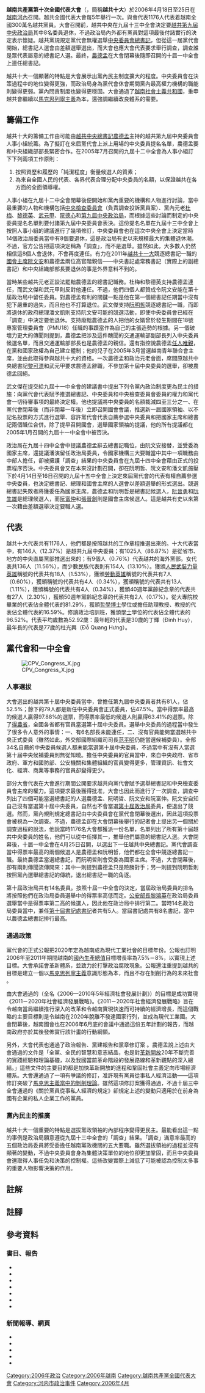 {{good article}}
{{Infobox historical event
  |Event_Name     = 越南共產黨第十次全國代表大會
  |Image_Name     = Flag of the Communist Party of Vietnam.svg
  |Imagesize      = 250px
  |Image_Caption  = 越南共產黨黨旗
  |Thumb_Time     = 
  |Participants   = 1,176位代表（包括越共第九屆中央委員）
  |Location       = {{VIE}}河內{{en-link|巴亭會堂|Ba Dinh Hall}}
  |Date           = 2006年4月18日至25日（為時八日）
  |Result         = 選出越共第十屆中央委員<br/>通過第八個五年計劃<br/>修訂黨章，准許黨員從事私人經濟<br/>以[[差額選舉|差額選舉]]的方式選出總書記
  |URL            = 
}}
'''越南共產黨第十次全國代表大會'''（{{vie|qn=Đại hội đại biểu toàn quốc lần thứ X Đảng Cộng sản Việt Nam|hn=大會代表全國𠞺次𨒒黨共產越南}}，簡稱'''越共十大'''）於2006年4月18日至25日在[[越南|越南]][[河內|河內]]{{en-link|巴亭會堂|Ba Dinh Hall}}召開{{sfn|人民日報|2006}}。越共全國代表大會每5年舉行一次{{sfn|Báo điện tử Đảng Cộng sản Việt Nam}}。與會代表1176人代表着越南全國300萬名越共黨員。大會召開前，越共中央在九屆十三中全會決定要[[越南共產黨|越共]][[越南共產黨中央政治局#第九屆政治局|第九屆中央政治局]]其中8名委員退休，不過政治局內外都有黨員對這項最後付諸實行的決定表示懷疑。越共黨規規定黨代會無權選舉[[越南共產黨中央委員會總書記|中央委員會總書記]]，但從這一屆黨代會開始，總書記人選會由差額選舉選出，而大會也應大會代表要求舉行調查，調查誰是眾代表屬意的總書記人選。最終，[[農德孟|農德孟]]在大會閉幕後隨即召開的十屆一中全會上連任總書記。

越共十大一個顯著的特點是大會展示出黨內民主制度擴大的程度。中央委員會在決策過程中的地位變得更強，而政治局身為黨代會休會期間黨內最高權力機構的職能則變得更弱。黨內問責制度也變得更穩固。大會通過了[[越南社會主義共和國|越南社會主義共和國]]{{en-link|第八個五年計劃 (越南)|Eighth Five-Year Plan (Vietnam)|第八個五年計劃}}，重申越共會繼續以[[馬克思列寧主義|馬克思列寧主義]]為本，還強調繼續改良{{en-link|社會主義定向市場經濟|socialist-oriented market economy}}體系的需要。

== 籌備工作 ==
{{越南政治}}
越共十大的籌備工作由可能由[[越南共產黨中央委員會總書記|越共中央總書記]][[農德孟|農德孟]]主持的越共第九屆中央委員會人事小組統籌。為了擬訂在來屆黨代會上派上用場的中央委員提名名單，農德孟要和中央組織部部長緊密合作。在2005年7月召開的九屆十二中全會為人事小組訂下下列兩項工作原則{{sfn|Koh|2008|p=651}}：

# 按照資歷和履歷的「純潔程度」衡量候選人的質素；
# 為來自全國人民的代表、各界代表合理分配中央委員的名額，以保證越共在各方面的全面領導權。

人事小組在九屆十二中全會閉幕後便開始和黨內重要的機構和人物進行討論，當中最重要的人物和機構包括[[越南共產黨中央檢查委員會|中央檢查委員會]]（負責調查投訴黨員案）、黨內元老[[杜梅|杜梅]]、[[黎德英|黎德英]]、[[武元甲|武元甲]]、[[阮德心|阮德心]]和[[越南共產黨中央政治局#第九屆政治局|第九屆中央政治局]]{{sfn|Koh|2008|p=651}}，而根據這些討論而制定的中央委員提名名單則要付諸第九屆中央委員會表決{{sfn|Koh|2008|p=652}}。這份提名名單在九屆十三中全會上按照人事小組的建議進行了幾項修訂，中央委員會也在這次中央全會上決定當時14個政治局委員當中有8個要退休{{sfn|Koh|2008|p=652}}{{efn|這八個被迫退休和自願退休的政治局委員包括[[越南國會主席|越南國會主席]][[阮文安|阮文安]]、[[越南政府總理|越南政府總理]][[潘文凱|潘文凱]]、[[越南國家主席|國家主席]][[陳德良|陳德良]]、[[越南國防部|國防部長]][[范文茶|范-{}-文茶]]、中央思想文化部部長{{en-link|阮科恬|Nguyễn Khoa Điềm}}、國會副主席兼中央民運部部長{{en-link|張光得|Truong Quang Duoc}}、[[越南共產黨中央書記處|中央書記處]]常務書記{{vi-link|潘演|Phan Diễn}}和中央組織部部長{{vi-link|陳庭歡|Trần Đình Hoan}}{{sfn|Koh|2008|p=653}}。}}，這是政治局有史以來規模最大的集體退休潮{{sfn|Koh|2008|pp=652–653}}。不過，官方公告把這項決定稱為「調查」，而不是選舉。雖然如此，大多數人仍然相信這8個人會退休，不會再度連任{{sfn|Koh|2008|p=653}}。有力在2011年[[越南共產黨第十一次全國代表大會|越共十一大]]競逐總書記一職的[[越南國會主席|國會主席]][[阮文安|阮文安]]和農德孟兩位高官階親信——中央書記處常務書記（實際上的副總書記）{{vi-link|潘演|Phan Diễn}}和中央組織部部長{{vi-link|陳庭歡|Trần Đình Hoan}}要退休的事是外界意料不到的{{sfn|Koh|2008|p=653}}。

當時某些越共元老正設法罷黜農德孟的總書記職務{{sfn|Koh|2008|p=655}}。杜梅和黎德英支持農德孟連任，而武文傑和武元甲則反對他連任{{sfn|Koh|2008|p=656}}。不過，他們四個人都贊成令阮文安能在第十屆政治局中留任委員{{sfn|Koh|2008|p=656}}。對農德孟有利的關鍵一點是他在第一個總書記任期當中沒有犯下嚴重的過失，而且他也不打算退位{{sfn|Koh|2008|p=656}}。武文傑支持[[阮明哲|阮明哲]]競逐總書記一職，而即將退休的政府總理潘文凱則支持阮文安可能的競選活動，即使中央委員會已經在「調查」中決定要他退休{{sfn|Koh|2008|p=656}}。支持廢黜農德孟的人把他的女婿曾於{{en-link|PMU18醜聞|PMU 18 scandal}}發生期間在{{en-link|越南交通運輸部|Ministry of Transport (Vietnam)|交通運輸部}}18號專案管理委員會（PMU18）任職的事蹟當作為自己的主張造勢的根據{{sfn|Koh|2008|p=658}}。另一個破壞力更大的傳聞則提到，農德孟把涉及這件醜聞的交通運輸部副部長{{vi-link|阮越進|Nguyễn Việt Tiến}}列入中央委員候選名單{{sfn|Koh|2008|p=658}}，而且交通運輸部部長{{vi-link|陶庭平|Đào Đình Bình}}也是農德孟的親信{{sfn|Koh|2008|p=658}}。還有指控說農德孟[[裙帶關係|任人唯親]]，在黨和國家政權為自己建立{{en-link|蔭護|patronage}}體制；他的兒子{{vi-link|農國俊|Nông Quốc Tuấn}}在2005年3月當選越南青年聯合會主席，並由此取得參與越共十大的資格{{sfn|Koh|2008|p=658}}。一次農德孟和政治元老會面，席間原越共中央總書記[[黎可漂|黎可漂]]和武元甲要求農德孟辭職，不參加第十屆中央委員的選舉，卻被農德孟回絕{{sfn|Koh|2008|p=658}}。

武文傑在提交給九屆十一中全會的建議書中提出下列令黨內政治制度更為民主的措施：向黨代會代表賦予推選總書記、中央委員和中央檢查委員會委員的權力和黨代會一切待審事項的最終決定權{{sfn|Koh|2008|pp=660–661}}。他也提議將中央委員的名額裁減四至三分之一、在黨代會閉幕後（而非閉幕一年後）立即召開國會會議，推選新一屆國家領袖、以不記名投票的方式進行選舉、容許黨代會代表自薦參選中央委員和把國家主席和總書記兩個職位合併{{sfn|Koh|2008|p=661}}。除了提早召開國會，選舉國家領袖的提議，他的所有提議都在2005年1月召開的九屆十一中全會中被否決{{sfn|Koh|2008|p=661}}。

政治局在九屆十四中全會中提議農德孟辭去總書記職位，由阮文安接替，並受委為國家主席，還提議潘演留任政治局委員，令國家機構三大要職當中其中一項職務由中部人擔任{{sfn|Koh|2008|p=661}}，卻被擁護「調查」結果的中央委員會在九屆十四中全會藉由正式的投票程序否決{{sfn|Koh|2008|p=661}}。中央委員會又在本來沒計劃召開，卻在阮明哲、阮文安和潘文凱施壓下於4月14日至16日召開的九屆十五中全會上決定來屆黨代會的代表有權自薦參選中央委員，也決定總書記、總理和國會主席的人選會以差額選舉的形式選出。競選總書記失敗者將獲委任為國家主席{{sfn|Koh|2008|pp=661–662}}。農德孟和阮明哲是總書記候選人，[[阮晉勇|阮晉勇]]和[[阮生雄|阮生雄]]是總理候選人，而[[阮富仲|阮富仲]]和[[張晉創|張晉創]]則是國會主席候選人。這是越共有史以來第一次藉由差額選舉決定要職人選{{sfn|Koh|2008|p=662}}。

== 代表 ==
越共十大代表共有1176人，他們都是按照越共的工作章程推選出來的。十大代表當中，有146人（12.37%）是越共九屆中央委員；有1025人（86.87%）是從省市、地方的中央直屬黨部推選出來的；有9個人（0.76%）代表越共的海外黨部。女代表共136人（11.56%），而少數民族代表則有154人（13.10%）。獲頒[[人民武裝力量英雄|人民武裝力量英雄]]稱號的代表共有18人（1.53%），獲頒[[勞動英雄_(越南)|勞動英雄]]稱號的代表共有7人（0.60%），獲頒{{vi-link|人民教師|Nhà giáo Nhân dân}}稱號的代表共有4人（0.34%），獲頒{{vi-link|優秀教師|Nhà giáo Ưu tú}}稱號的代表共有13人（1.11%），獲頒{{vi-link|優秀醫師|Thầy thuốc Ưu tú}}稱號的代表共有4人（0.34%），獲頒40週年黨齡紀念章的代表共有27人（2.30%），獲頒50週年黨齡紀念章的代表共有2人（0.17%）。從大專院校畢業的代表佔全體代表的81.29%，獲頒[[哲學博士|哲學博士]]學位或擔任助理教授、教授的代表佔全體代表的16.59%。修讀政治培訓班，獲頒[[學士|學士]]學位的代表佔全體代表的96.52%{{sfn|SGGP|2006}}。代表平均歲數為52.92歲{{sfn|SGGP|2006}}：最年輕的代表是30歲的丁輝（Đinh Huy），最年長的代表是77歲的杜光興（Đỗ Quang Hưng）{{sfn|Anh Thi|2006}}。

== 黨代會和一中全會 ==
[[File:CPV_Congress_X.jpg|thumbnail]]
=== 人事選拔 ===
大會選出的越共第十屆中央委員當中，曾擔任第九屆中央委員者共有81人，佔52.5%；餘下的79人都是新任中央委員會正式委員，佔47.5%。當中得票率最高的候選人贏得97.88%的選票，而得票率最低的候選人則贏得63.41%的選票{{sfn|Koh|2008|p=662}}。除了[[得農省|得農省]]，全國各省都有官員當選第十屆中央委員{{sfn|Koh|2008|p=662}}。選舉中央委員的過程當中發生了很多令人意外的事情：一、有6名部長未能連任{{sfn|Koh|2008|p=663}}{{efn|連任失敗的部長包括{{vi-link|越南內務部|Bộ Nội vụ (Việt Nam)|內務部部長}}{{vi-link|杜光中|Đỗ Quang Trung}}、{{en-link|越南教育培訓部|Ministry of Education and Training (Vietnam)|教育培訓部部長}}[[阮明顯|阮明顯]]、[[越南衛生部|衛生部部長]]{{vi-link|陳氏忠戰|Tran Thi Trung Chien}}、{{en-link|越南新聞通訊部|Ministry of Information and Communications (Vietnam)|郵電部部長}}{{vi-link|杜中校|Đỗ Trung Tá}}、{{en-link|越南農業與農村發展部|en-link|水產部長}}{{en-link|謝光玉|Tạ Quang Ngọc}}和{{en-link|越南政府監察總署|Government Inspectorate (Vietnam)|政府總監察長}}{{vi-link|郭黎清|Quách Lê Thanh}}{{sfn|Koh|2008|p=663}}。當中最令人感到意外的是，中央組織部部長陳庭歡的預定接班人杜光中要退休{{sfn|Koh|2008|p=663}}。}}，二、{{link-en|越南外交部|Ministry of Foreign Affairs (Vietnam)|外交部}}沒有官員能夠當選越共中央正式委員{{sfn|Koh|2008|p=663}}（雖然如此，外交部國際組織司司長[[范平明|范平明]]仍能當選候補委員{{sfn|Koh|2008|p=663}}）。全部34名自薦的中央委員候選人都未能當選第十屆中央委員，不過當中有沒有人當選第十屆中央候補委員則無從知曉{{sfn|Luong|2007|p=172}}。擔任中央委員的官員當中，來自中央政府、省市政府、軍方和國防部、公安機關和集體組織的官員變得更多，管理資訊、社會文化、經濟、商業等事務的官員卻變得更少{{sfn|Luong|2007|p=173}}。

部分大會代表在大會進行期間公開要求越共向黨代會賦予選舉總書記和中央檢查委員會主席的權力{{sfn|Koh|2008|p=664}}。這項要求最後獲得批准，大會也因此而進行了一次調查，調查中列出了四個可能當選總書記的人選農德孟、阮明哲、阮文安和阮富仲{{sfn|Koh|2008|p=664}}。阮文安自知自己沒有當選第十屆中央委員，自然也不會當選[[越南共產黨中央政治局#第十屆政治局|第十屆政治局]]委員，便退出了競選{{sfn|Koh|2008|p=664}}。然而，黨內規則規定總書記由中央委員會在黨代會閉幕後選出，因此這項投票會被視為一次調查{{sfn|Koh|2008|p=664}}。不過，農德孟卻在大會閉幕後舉行的記者會上提出另一個關於調查過程的說法，他說當時1176名大會都獲派一份名單，名單列出了所有第十屆越共中央委員的姓名，他們可以從中任擇其一，推舉他們屬意的總書記人選{{sfn|Koh|2008|p=665}}。大會閉幕後，十屆一中全會在4月25日召開，以選出下一任越共中央總書記{{sfn|Koh|2008|p=665}}。黨代會調查當中得票率最高的兩個候選人是農德孟和阮明哲，他們都在全會中競逐總書記一職{{sfn|Koh|2008|p=665}}。最終農德孟當選總書記，而阮明哲則會受委為國家主席{{sfn|Koh|2008|p=665}}。不過，大會閉幕後，卻有兩則傳聞流傳開來：其中一則提到農德孟只是險勝對手；另一則提到阮明哲則按照黨內選舉總書記的傳統，退出總書記一職的角逐{{sfn|Koh|2008|p=665}}。

第十屆政治局共有14名委員{{sfn|Koh|2008|p=665}}。按照十屆一中全會的決定，當屆政治局委員的排名將按照他們在政治局委員選舉中的得票率高低而定。[[越南公安部|公安部長]][[黎鴻英|黎鴻英]]在政治局委員選舉當中是得票率第二高的候選人，因此他在政治局中排行第二{{sfn|Koh|2008|p=666}}。當時14名政治局委員當中，兼任[[越南共產黨中央書記處#第十屆書記處|第十屆書記處書記]]者共有5人。當屆書記處共有8名書記，當中以農德孟總書記排行最高{{sfn|Koh|2008|p=668}}。

=== 通過政策 ===
黨代會的正式公報把2020年定為越南成為現代工業社會的目標年份。公報也訂明2006年至2011年期間越南的[[國內生產總值|國內生產總值]]目標增長率為7.5%－8%，以實現上述目標。大會承諾會革新{{en-link|社會主義定向市場經濟|socialist-oriented market economy}}體系，並致力於打擊政治腐敗現象。公報還注重提到越共的目標是建立一個以[[馬克思列寧主義|馬克思列寧主義]]意識形態為本，而且不存在剝削行為的未來社會 {{sfn|Robert|2006}}。

由大會通過的{{en-link|第八個五年計劃 (越南)|Eighth Five-Year Plan (Vietnam)|第八個五年計劃}}（全名《2006—2010年5年經濟社會發展計劃》）的目標是成功實現《2011－2020年社會經濟發展戰略》{{sfn|Dũng|2006}}。《2011－2020年社會經濟發展戰略》旨在令越南當局繼續推行深入的改革和令越南實現快速而可持續的經濟增長，而這個戰略的主要目標則是令越南在2020年脫離不發達國家行列，並成為現代工業國{{sfn|Cổng TTĐT Chính phủ|2001}}。大會閉幕後，越南國會也在2006年6月底的會議中通過這份五年計劃的報告，而越南政府亦於其後發佈實行該計畫的行動綱領{{sfn|Dũng|2006}}。

另外，大會代表也通過了政治報告、黨建報告和黨章修訂案{{sfn|Thayer|2007|p=383}} 。農德孟說上述由大會通過的文件是「全黨、全民的智慧和意志結晶，也是對[[革新開放|革新開放]]20年不斷完善的實踐經驗和理論基礎，以及我國當前革命階段的發展路線和革新觀點的深入總結{{sfn|Báo SGGP|2006}}。」這些文件的主要目的都是加快革新開放的進程和鞏固社會主義定向市場經濟體系。大會還通過了一項有爭議的修訂，准許現有黨員從事私人經濟活動——這項修訂突破了[[剝削#馬克思主義|馬克思主義當中的剝削理論]]。雖然這項修訂案獲得通過，不過十屆三中全會通過的《關於黨員從事私人經濟的規定》卻規定上述的變動只適用於在前身為國有企業的私人企業工作的黨員{{sfn|Thayer|2007|p=383}}。

=== 黨內民主的推廣 ===
越共十大一個重要的特點是選拔黨政領袖的內部程序變得更民主{{sfn|Koh|2008|p=670}}。最能看出這一點的事例是政治局願意遵從九屆十三中全會的「調查」結果。「調查」滿意率最高的五個政治局委員將受委擔任越南黨政機關的五大要職{{sfn|Koh|2008|p=669}}。雖然選拔領袖的過程並沒有顯著的變動，不過中央委員會身為集體決策單位的地位卻更加鞏固{{sfn|Koh|2008|p=671}}，而且中央委員會還取得人事任免和決策的控制權{{sfn|Koh|2008|p=669}}。這些改變實際上減低了可能被認為控制太多事的重要人物影響決策的作用{{sfn|Koh|2008|p=672}}。

== 註解 ==
{{notelist|iger=}}

== 註腳 ==
{{reflist|2}}

== 參考資料 ==
=== 書目、報告 ===
*{{cite book|last=Heng|first=Russell Hiang-Khng|last2=Hew|first2=Denis Wei-Yen|title=Regional Outlook: Southeast Asia 2003-2004|year=2003|publisher=Institute of Southeast Asian Studies|location=Singapore|isbn=981-230-199-2|pages=38|url=http://books.google.com.hk/books/about/Regional_Outlook.html?id=lAq9E1p7APEC&redir_esc=y|ref=harv}}
*{{cite journal |last1=Koh |first1=David |authorlink= |date=2008-08-01 |title=Leadership Changes at the 10th Congress of the Vietnamese Communist Party |journal={{en-link|亞洲調查|Asian Survey|Asian Survey}} |volume=48 |issue=4 |pages=650–672  |publisher=[[加州大學出版社|University of California Press]] |doi=|url=http://www.jstor.org/discover/10.1525/as.2008.48.4.650?uid=3738744&uid=2129&uid=2&uid=70&uid=4&sid=21101230179933 |ref=CITEREFKoh2008 }} 
*{{cite journal |last1=Luong |first1=Hy V. |authorlink= |date= 2007-02-01 |title=Vietnam in 2006: Stronger Global Integration and Resolve for Better Governance |journal={{en-link|亞洲調查|Asian Survey|Asian Survey}} |volume=47 |issue=1 |pages=168–174  |publisher=[[加州大學出版社|University of California Press]] |doi=|url=http://www.jstor.org/discover/10.1525/as.2007.47.1.168?uid=3738744&uid=2&uid=4&sid=21101230179933 |ref=CITEREFLuong2007 }}
*{{cite journal |last1=Thayer |first1=Carlyle |authorlink= |year=2007 |title=Vietnam: The Tenth Party Congress and After |journal=Southeast Asian Affairs |publisher=[[東南亞研究所|Institute of Southeast Asian Studies]] |volume=2007 |issue=1 |pages=379–397 |doi= |url=http://muse.jhu.edu/journals/southeast_asian_affairs/summary/v2007/2007.thayer.html |ref=CITEREFThayer2007 |access-date=2015-08-20 |archive-date=2015-10-02 |archive-url=https://web.archive.org/web/20151002120029/http://muse.jhu.edu/journals/southeast_asian_affairs/summary/v2007/2007.thayer.html |dead-url=no }}
*{{cite news|url=http://www.sggp.org.vn/daihoix/2006/4/46168/|title=Ra sức thi đua thực hiện thắng lợi Nghị quyết Đại hội: Diễn văn bế mạc Đại hội X của Đảng do đồng chí Nông Đức Mạnh, Tổng Bí thư Ban Chấp hành Trung ương Đảng khóa X, đọc ngày 25-4-2006|date=2006-04-25|work=Báo Sài Gòn Giải phóng|publisher=Đảng bộ Đảng Cộng sản Việt Nam Thành phố Hồ Chí Minh|accessdate=2015-08-12|location=Thành phố Hồ Chí Minh|language=vi|ref={{harvid|Báo SGGP|2006}}|archive-url=https://web.archive.org/web/20121014185934/http://www.sggp.org.vn/daihoix/2006/4/46168/|archive-date=2012-10-14|dead-url=yes}}
*{{cite web|url=http://www.chinhphu.vn/portal/page/portal/chinhphu/NuocCHXHCNVietNam/ThongTinTongHop/noidungvankiendaihoidang?categoryId=10000714&articleId=10038387|title=Chiến lược Phát triển Kinh tế - Xã hội 2001 - 2010|work=Cổng Thông tin điện tử Chính phủ|publisher=Ban Chấp hành Trung ương Đảng Cộng sản Việt Nam khoá VIII|year=2001|accessdate=2015-08-13|location=Hà Nội|language=vi|ref={{harvid|Cổng TTĐT Chính phủ|2001}}|archive-date=2015-11-07|archive-url=https://web.archive.org/web/20151107100737/http://www.chinhphu.vn/portal/page/portal/chinhphu/NuocCHXHCNVietNam/ThongTinTongHop/noidungvankiendaihoidang?categoryId=10000714&articleId=10038387|dead-url=no}}
*{{cite web|author=Nguyễn Tấn Dũng|url=http://vietbao.vn/Xa-hoi/Ke-hoach-phat-trien-kinh-te-xa-hoi-5-nam-2006-2010/40167540/157/|title=Kế hoạch phát triển kinh tế - xã hội 5 năm 2006-2010|date=2006-10-17|work=Việt Báo|publisher=Chính Phủ Nước Cộng Hòa Xã Hội Chủ Nghĩa Việt Nam|accessdate=2015-08-13|language=vi|ref={{harvid|Dũng|2006}}|archive-date=2015-04-06|archive-url=https://web.archive.org/web/20150406084045/http://vietbao.vn/Xa-hoi/Ke-hoach-phat-trien-kinh-te-xa-hoi-5-nam-2006-2010/40167540/157/|dead-url=no}}

=== 新聞報導、網頁 ===
*{{cite news|title=越共“十大”开幕|url=http://paper.people.com.cn/rmrb/html/2006-04/19/content_3499966.htm|publisher=[[人民日報|人民日報]]|date=2006-04-19|accessdate=2014-04-03|ref={{harvid|人民日報|2006}}|archive-url=https://web.archive.org/web/20140824152959/http://paper.people.com.cn/rmrb/html/2006-04/19/content_3499966.htm|archive-date=2014-08-24|dead-url=yes}}
*{{cite web | url = http://www.wsws.org/articles/2006/jun2006/viet-j16.shtml | title = Communist Party Congress in Vietnam pledges more pro-market measures | last = Robert | first = John | date = 2006-06-16 | work = World Socialist Web Site | publisher = [[第四国际国际委员会|International Committee of the Fourth International]] | accessdate = 2012-11-03 | ref = {{harvid|Robert|2006}} | archive-date = 2012-10-28 | archive-url = https://web.archive.org/web/20121028032830/http://www.wsws.org/articles/2006/jun2006/viet-j16.shtml | dead-url = no }}
*{{cite web | url = http://www.saigon-gpdaily.com.vn/NationalPartyCongress/2006/4/47846/ | title = 10th National Party Congress Formally Opens April 18 | date = 2006-04-18 | newspaper = Sài Gòn Giải Phóng English edition | publisher = Hồ Chí Minh City Party Committee of the Communist Party of Vietnam | accessdate = 2012-11-04 | ref = {{harvid|SGGP|2006}} | deadurl = yes | archiveurl = https://web.archive.org/web/20100419005208/http://www.saigon-gpdaily.com.vn/NationalPartyCongress/2006/4/47846/ | archivedate = 2010年4月19日 | df =  }}
*{{cite news|author=Anh Thi|title=Hoàn tất công tác chuẩn bị khai mạc Đại hội Đảng lần thứ X|url=http://vietbao.vn/Chinh-Tri/Hoan-tat-cong-tac-chuan-bi-khai-mac-Dai-hoi-Dang-lan-thu-X/65051733/96/|accessdate=2014-04-04|newspaper=Việt Báo|date=2006-04-17|language=vi|ref={{harvid|Anh Thi|2006}}|archive-date=2014-07-09|archive-url=https://web.archive.org/web/20140709180225/http://vietbao.vn/Chinh-Tri/Hoan-tat-cong-tac-chuan-bi-khai-mac-Dai-hoi-Dang-lan-thu-X/65051733/96/|dead-url=no}}
*{{cite web|title=TƯ LIỆU VỀ ĐẢNG - Đại hội Đảng|url=http://123.30.190.43:8080/tiengviet/tulieuvankien/tulieuvedang/?topic=168&subtopic=4|publisher=Báo điện tử Đảng Cộng sản Việt Nam|accessdate=2014-03-09|language=vi|archiveurl=https://web.archive.org/web/20141013191331/http://123.30.190.43:8080/tiengviet/tulieuvankien/tulieuvedang/?topic=168&subtopic=4|archivedate=2014-10-13|ref={{harvid|Báo điện tử Đảng Cộng sản Việt Nam}}}}

{{越共全國代表大會}}
[[Category:2006年政治|Category:2006年政治]]
[[Category:2006年越南|Category:2006年越南]]
[[Category:越南共產黨全國代表大會|Category:越南共產黨全國代表大會]]
[[Category:河内市政治事件|Category:河内市政治事件]]
[[Category:2006年4月|Category:2006年4月]]